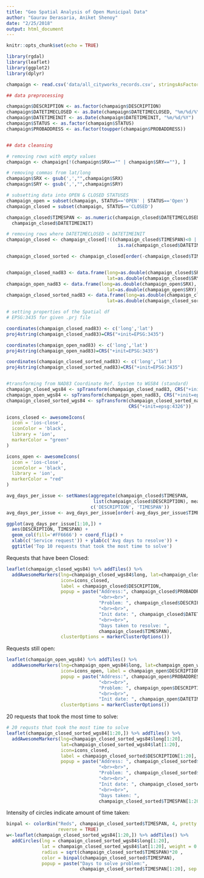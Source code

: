 ```yaml
---
title: "Geo Spatial Analysis of Open Municipal Data"
author: "Gaurav Derasaria, Aniket Shenoy"
date: "2/25/2018"
output: html_document
---
```


```r
knitr::opts_chunk$set(echo = TRUE)
```

```r
library(rgdal)
library(leaflet)
library(ggplot2)
library(dplyr)

champaign <- read.csv('data/all_cityworks_records.csv', stringsAsFactors = F)

## data preprocessing

champaign$DESCRIPTION <- as.factor(champaign$DESCRIPTION)
champaign$DATETIMECLOSED <- as.Date(champaign$DATETIMECLOSED, "%m/%d/%Y")
champaign$DATETIMEINIT <- as.Date(champaign$DATETIMEINIT, "%m/%d/%Y")
champaign$STATUS <- as.factor(champaign$STATUS)
champaign$PROBADDRESS <- as.factor(toupper(champaign$PROBADDRESS))


## data cleansing

# removing rows with empty values
champaign <- champaign[!(champaign$SRX=="" | champaign$SRY==""), ]

# removing commas from lat/long
champaign$SRX <- gsub(',',"",champaign$SRX)
champaign$SRY <- gsub(',',"",champaign$SRY)

# subsetting data into OPEN & CLOSED STATUSES
champaign_open = subset(champaign, STATUS=='OPEN' | STATUS=='Open')
champaign_closed = subset(champaign, STATUS=='CLOSED')

champaign_closed$TIMESPAN <- as.numeric(champaign_closed$DATETIMECLOSED - 
  champaign_closed$DATETIMEINIT)

# removing rows where DATETIMECLOSED < DATETIMEINIT
champaign_closed <- champaign_closed[!((champaign_closed$TIMESPAN)<0 | 
                                         is.na(champaign_closed$DATETIMECLOSED)),]

champaign_closed_sorted <- champaign_closed[order(-champaign_closed$TIMESPAN),]


champaign_closed_nad83 <- data.frame(long=as.double(champaign_closed$SRX), 
                                     lat=as.double(champaign_closed$SRY))
champaign_open_nad83 <- data.frame(long=as.double(champaign_open$SRX), 
                                     lat=as.double(champaign_open$SRY))
champaign_closed_sorted_nad83 <- data.frame(long=as.double(champaign_closed_sorted$SRX), 
                                     lat=as.double(champaign_closed_sorted$SRY))

# setting properties of the Spatial df
# EPSG:3435 for given .prj file

coordinates(champaign_closed_nad83) <- c('long','lat')
proj4string(champaign_closed_nad83)=CRS("+init=EPSG:3435")

coordinates(champaign_open_nad83) <- c('long','lat')
proj4string(champaign_open_nad83)=CRS("+init=EPSG:3435")

coordinates(champaign_closed_sorted_nad83) <- c('long','lat')
proj4string(champaign_closed_sorted_nad83)=CRS("+init=EPSG:3435")


#transforming from NAD83 Coordinate Ref. System to WGS84 (standard)
champaign_closed_wgs84 <- spTransform(champaign_closed_nad83, CRS("+init=epsg:4326"))
champaign_open_wgs84 <- spTransform(champaign_open_nad83, CRS("+init=epsg:4326"))
champaign_closed_sorted_wgs84 <- spTransform(champaign_closed_sorted_nad83, 
                                             CRS("+init=epsg:4326"))

icons_closed <- awesomeIcons(
  icon = 'ios-close',
  iconColor = 'black',
  library = 'ion',
  markerColor = "green"
)

icons_open <- awesomeIcons(
  icon = 'ios-close',
  iconColor = 'black',
  library = 'ion',
  markerColor = "red"
)

```

```r
avg_days_per_issue <- setNames(aggregate(champaign_closed$TIMESPAN, 
                                list(champaign_closed$DESCRIPTION), mean), 
                               c('DESCRIPTION', 'TIMESPAN'))
avg_days_per_issue <- avg_days_per_issue[order(-avg_days_per_issue$TIMESPAN),]

ggplot(avg_days_per_issue[1:10,]) + 
  aes(DESCRIPTION, TIMESPAN) + 
  geom_col(fill='#FF6666') + coord_flip() + 
  xlab(c('Service request')) + ylab(c('Avg days to resolve')) +
  ggtitle('Top 10 requests that took the most time to solve')
```


Requests that have been Closed:

```r
leaflet(champaign_closed_wgs84) %>% addTiles() %>% 
  addAwesomeMarkers(lng=champaign_closed_wgs84$long, lat=champaign_closed_wgs84$lat, 
                    icon=icons_closed, 
                    label = champaign_closed$DESCRIPTION, 
                    popup = paste("Address:", champaign_closed$PROBADDRESS,
                                  "<br><br>", 
                                  "Problem: ", champaign_closed$DESCRIPTION, 
                                  "<br><br>", 
                                  "Init date: ", champaign_closed$DATETIMEINIT, 
                                  "<br><br>", 
                                  "Days taken to resolve: ", 
                                  champaign_closed$TIMESPAN), 
                    clusterOptions = markerClusterOptions())

```

Requests still open:

```r
leaflet(champaign_open_wgs84) %>% addTiles() %>%
  addAwesomeMarkers(lng=champaign_open_wgs84$long, lat=champaign_open_wgs84$lat, 
                    icon=icons_open, label = champaign_open$DESCRIPTION, 
                    popup = paste("Address:", champaign_open$PROBADDRESS,
                                  "<br><br>", 
                                  "Problem: ", champaign_open$DESCRIPTION, 
                                  "<br><br>", 
                                  "Init date: ", champaign_open$DATETIMEINIT), 
                    clusterOptions = markerClusterOptions())
```

20 requests that took the most time to solve:

```r
# 20 requsts that took the most time to solve  
leaflet(champaign_closed_sorted_wgs84[1:20,]) %>% addTiles() %>% 
  addAwesomeMarkers(lng=champaign_closed_sorted_wgs84$long[1:20], 
                    lat=champaign_closed_sorted_wgs84$lat[1:20], 
                    icon=icons_closed, 
                    label = champaign_closed_sorted$DESCRIPTION[1:20], 
                    popup = paste("Address: ", champaign_closed_sorted$PROBADDRESS[1:20], 
                                  "<br><br>",
                                  "Problem: ", champaign_closed_sorted$DESCRIPTION[1:20],
                                  "<br><br>",
                                  "Init date: ", champaign_closed_sorted$DATETIMEINIT[1:20], 
                                  "<br><br>", 
                                  "Days taken: ", 
                                  champaign_closed_sorted$TIMESPAN[1:20]))

```

Intensity of circles indicate amount of time taken:

```r
binpal <- colorBin("Reds", champaign_closed_sorted$TIMESPAN, 4, pretty = FALSE, 
                   reverse = TRUE)
w<-leaflet(champaign_closed_sorted_wgs84[1:20,]) %>% addTiles() %>%
  addCircles(lng = champaign_closed_sorted_wgs84$long[1:20], 
             lat = champaign_closed_sorted_wgs84$lat[1:20], weight = 0.5,
             radius = sqrt(champaign_closed_sorted$TIMESPAN)*20 , 
             color = binpal(champaign_closed_sorted$TIMESPAN),
             popup = paste("Days to solve problem:", 
                           champaign_closed_sorted$TIMESPAN[1:20], sep = ' '))
```

